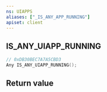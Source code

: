 ```yaml
---
ns: UIAPPS
aliases: ["_IS_ANY_APP_RUNNING"]
apiset: client
---
```

## IS_ANY_UIAPP_RUNNING

```c
// 0xDB30BEC7A7A5CBD3
Any IS_ANY_UIAPP_RUNNING();
```



## Return value